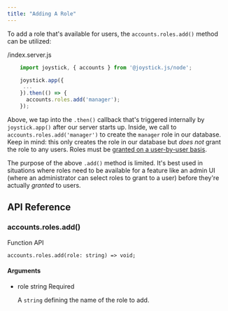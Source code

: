 ```yaml
---
title: "Adding A Role"
---
```



To add a role that's available for users, the `accounts.roles.add()` method can be utilized:

/index.server.js

```js
    import joystick, { accounts } from '@joystick.js/node';

    joystick.app({
     ...
    }).then(() => {
      accounts.roles.add('manager');
    });
```
Above, we tap into the `.then()` callback that's triggered internally by `joystick.app()` after our server starts up. Inside, we call to `accounts.roles.add('manager')` to create the `manager` role in our database. Keep in mind: this only creates the role in our database but _does not_ grant the role to any users. Roles must be [granted on a user-by-user basis](node/accounts/roles/granting-a-role).

The purpose of the above `.add()` method is limited. It's best used in situations where roles need to be available for a feature like an admin UI (where an administrator can select roles to grant to a user) before they're actually _granted_ to users.

## API Reference

### accounts.roles.add()

Function API

    accounts.roles.add(role: string) => void;

#### Arguments

- role string Required

  A `string` defining the name of the role to add.
